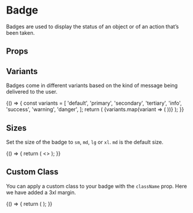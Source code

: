 
<Meta title="Components/Badge/Overview" component={Badge} />

# Badge

Badges are used to display the status of an object or of an action that’s been taken.

<Canvas isExpanded>
  <Badge variant="default" message="Hello world!" />
</Canvas>

## Props

<ArgsTable of={Badge} />

## Variants

Badges come in different variants based on the kind of message being delivered to the user.

<Canvas>
  <Story name="Variants">
    {() => {
      const variants = [
        'default',
        'primary',
        'secondary',
        'tertiary',
        'info',
        'success',
        'warning',
        'danger',
      ];
      return (
        <Box direction="row" childGap="sm">
          {variants.map(variant => (
            <Badge message={variant} variant={variant} key={variant} />
          ))}
        </Box>
      );
    }}
  </Story>
</Canvas>

## Sizes

Set the size of the badge to `sm`, `md`, `lg` or `xl`. `md` is the default size.

<Canvas>
  <Story name="Sizes">
    {() => {
      return (
        <>
          <Box direction="column" alignItems="flex-start" childGap="md">
            <Badge size="sm" message="Small" />
            <Badge size="md" message="Base" />
            <Badge size="lg" message="Large" />
            <Badge size="xl" message="X-Large" />
          </Box>
        </>
      );
    }}
  </Story>
</Canvas>

## Custom Class

You can apply a custom class to your badge with the `className` prop. Here we have added a 3xl margin.

<Canvas>
  <Story name="Custom Class">
    {() => {
      return (
        <Box direction="row">
          <Badge message="Hello world!" variant="success" className="m-3xl" />
        </Box>
      );
    }}
  </Story>
</Canvas>
